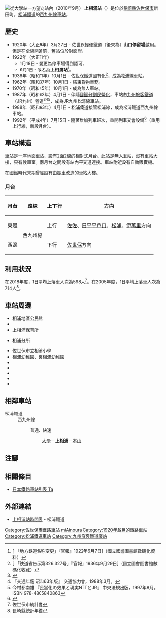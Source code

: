 {{NoteTA|G1=Transport
|T=zh-hans:上相浦站;zh-hk:上相浦站;zh-tw:上相浦車站;
|1=zh-hans:上相浦站;zh-hk:上相浦站;zh-tw:上相浦車站;
}}
{{Infobox station
|公司色 = orange
|站名 = 上相浦
|圖片 =MR_Kami-Ainoura_Station_201009_2.jpg
|圖片說明 = 站內（2010年9月）
|日文原名 = 上相浦
|平假名 = かみあいのうら
|羅馬拼音 = Kami-Ainoura
|副站名 = 
|電報略號 = ミア←カアイ
|所在地 = {{JPN}}[[長崎縣|長崎縣]][[佐世保市|佐世保市]]新田町
|座標 = {{coord|33|11|41.65|N|129|40|12.66|E|type:railwaystation_region:JP-24|display=inline,title}}
|車站構造 = [[地面車站|地面車站]]
|月台配置 = 2面2線
|啟用年月日 = 1920年（大正9年）3月27日
|廢站年月日 = 
|乘客人數 = 
|上下車人次 = 598
|統計年度 = 2018
|轉車 = 
|全寬備註 = 
|adjacent = {{Adjacent stations|system=松浦鐵道|line=西九州線|left=大學|right=本山|note-left=0.8km|note-mid=距離[[有田站|有田]]81.7km|note-right=1.8km}}
}}
[[File:MR_Kami-Ainoura_Station_201009_1.jpg|從大學站一方望向站內（2010年9月）]]
'''上相浦站'''（{{jpn|j=上相浦駅|hg=かみあいのうらえき|rm=Kami-Ainoura eki|f=y}}）是位於[[長崎縣|長崎縣]][[佐世保市|佐世保市]]新田町，[[松浦鐵道|松浦鐵道]]的[[西九州線|西九州線]][[鐵路車站|車站]]。

==歷史==
*1920年（大正9年）3月27日 - 佐世保輕便鐵道（後來為{{Translink|ja|佐世保鉄道|佐世保鐵道}}）'''山口停留場'''啟用。但是在全線開通前，舊站位於{{Translink|ja|相浦川}}對面岸。
*1922年（大正11年）
**1月18日 - 變更為停車場得到認可。
**6月1日 - 改名為'''上相浦站'''<ref>[{{NDLDC|2955070/7}} 「地方鉄道名称変更」『官報』1922年6月7日]（國立國會圖書館數碼化資料）</ref>。
*1936年（昭和11年）10月1日 - 佐世保鐵道國有化<ref>[{{NDLDC|2959406/5}} 「鉄道省告示第326.327号」『官報』1936年9月29日]（國立國會圖書館數碼化收藏）</ref>，成為松浦線車站。
*1962年（昭和37年）10月1日 - 結束貨物業務。
*1970年（昭和45年）10月1日 - 成為無人車站。
* 1987年（昭和62年）4月1日 - 伴隨[[國鐵分割民營化|國鐵分割民營化]]，車站由[[九州旅客鐵道|九州旅客鐵道]]（JR九州）營運<ref>{{Cite book |  editor=九州鉄道百年祭実行委員会・百年史編纂部会 | title=九州の鉄道100年記念誌 鉄輪の轟き | edition=初版 | year=1988 | publisher=九州旅客鉄道 | language=ja |page=181 }}</ref><ref name="trafic-yearbook-1988">『交通年鑑 昭和63年版』 交通協力會，1988年3月。</ref><ref name="privatization-ntt-jr-1997-8">今村都南雄 『民営化の效果と現実NTTとJR』 中央法規出版，1997年8月。ISBN 978-4805840863</ref>，成為JR九州松浦線車站。
* 1988年（昭和63年）4月1日 - 松浦鐵道接管松浦線，成為松浦鐵道西九州線車站。
* 1992年（平成4年）7月15日 - 隨著增加列車班次，重開列車交會設備<ref>{{Cite news |title=松浦鉄道も |newspaper={{Translink|ja|交通新聞}} |publisher=交通新聞社 |date=1992-03-09 |page=1 }}</ref>（重用上行線，新設月台）。
== 車站構造 ==
車站是一座[[地面車站|地面車站]]，設有2面2線的[[相對式月台|相對式月台]]。此站是[[無人車站|無人車站]]，沒有車站大樓，只有候車室。兩月台之間設有站內平交道連接。車站附近設有自動販賣機。

在國鐵時代末期曾經設有由[[棚車|棚車]]改造的車站大樓。

=== 月台 ===
{| rules="rows" class="wikitable"
!月台!!路線!!上下行!!方向
|-
! 東邊
| rowspan="2"|{{Color|orange|■}}西九州線
| 上行
| [[佐佐站|佐佐]]、[[田平平戶口站|田平平戶口]]、[[松浦站|松浦]]、[[伊萬里站|伊萬里]]方向
|-
! 西邊
| 下行
| [[佐世保站|佐世保]]方向
|}
== 利用狀況==
在2018年度，1日平均上落車人次為598人<ref>佐世保市統計書</ref>。在2005年度，1日平均上落車人次為714人<ref>長崎縣統計年鑑</ref>。

==車站周邊==
*相浦地區公民館
*{{Translink|ja|佐世保西郵便局|佐世保西郵局}}
*上相浦保育所
*{{Translink|ja|佐世保市役所|佐世保市政廳}}相浦分所
*佐世保市立相浦小學
*相浦幼稚園、東相浦幼稚園
*{{Translink|ja|相浦警察署|相浦警署}}
*{{Translink|ja|長崎県立佐世保特別支援学校|長崎縣立佐世保特別支援學校}}
*{{Translink|ja|飯盛神社 (佐世保市)|飯盛神社 (佐世保市)|飯盛神社}}
*{{Translink|ja|洪徳寺|洪德寺}}
*{{Translink|ja|愛宕山 (佐世保市)|愛宕山 (佐世保市)|愛宕山}}

== 相鄰車站 ==
; 松浦鐵道
: 西九州線
::普通、快速
::: [[大學站_(日本)|大學]]－'''上相浦'''－[[本山站_(長崎縣)|本山]]
== 注腳 ==
{{Reflist}}
== 相關條目 ==
* [[日本鐵路車站列表_Ta|日本鐵路車站列表 Ta]]
== 外部連結 ==
* [http://matutetu.com/publics/index/652/ 上相浦站時間表] {{Wayback|url=http://matutetu.com/publics/index/652/ |date=20200328085558 }}{{ja icon}} - 松浦鐵道
{{西九州線}}
{{DEFAULTSORT:Kami-Ainoura}}
[[Category:佐世保市鐵路車站|Category:佐世保市鐵路車站]]
[[Category:日本鐵路車站_Ka|miAinoura]]
[[Category:1920年啟用的鐵路車站|Category:1920年啟用的鐵路車站]]
[[Category:松浦鐵道車站|Category:松浦鐵道車站]]
[[Category:九州旅客鐵道廢站|Category:九州旅客鐵道廢站]]